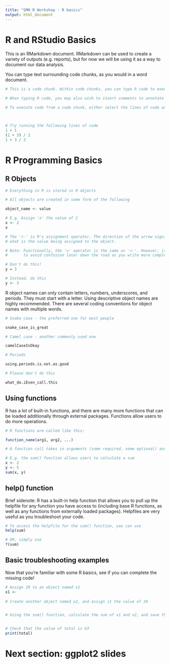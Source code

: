 ```yaml
---
title: "SMH R Workshop - R basics"
output: html_document
---
```


# R and RStudio Basics

This is an RMarkdown document. RMarkdown can be used to create a variety of outputs (e.g. reports), but for now we will be using it as a way to document our data analysis. 

You can type text surrounding code chunks, as you would in a word document.

```r

# This is a code chunk. Within code chunks, you can type R code to execute operations. To create a new code chunk, you can use the "Insert Chunk" button in the toolbar, or press "Ctrl/Cmd + Alt + I" on your keyboard.

# When typing R code, you may also wish to insert comments to annotate your code (like this one!). You can do this simply by starting a line with the "#" sign

# To execute code from a code chunk, either select the lines of code and press "Run" in the toolbar, or press "Ctrl/Cmd + Enter" on your keyboard



# Try running the following lines of code
1 + 1
(1 + 3) / 2
1 + 3 / 2

```

# R Programming Basics

## R Objects

```r

# Everything in R is stored in R objects

# All objects are created in some form of the following

object_name <- value

# E.g. Assign 'x' the value of 2
x <- 2
x

# The '<-' is R's assignment operator. The direction of the arrow signifies what is the object name and 
# what is the value being assigned to the object.

# Note: Functionally, the '=' operator is the same as '<-'. However, it is highly recommended that you use the '<-' operator 
#       to avoid confusion later down the road as you write more complex code.

# Don't do this!
y = 3

# Instead, do this
y <- 3

```

R object names can only contain letters, numbers, underscores, and periods. They must start with a letter. Using descriptive object names are highly recommended. There are several coding conventions for object names with multiple words.

```r

# Snake case - the preferred one for most people

snake_case_is_great

# Camel case - another commonly used one

camelCaseIsOkay

# Periods

using.periods.is.not.as.good

# Please don't do this

what_do.iEven_call.this

```

## Using functions

R has a lot of built-in functions, and there are many more functions that can be loaded additionally through external packages. Functions allow users to do more operations.

```r

# R functions are called like this:

function_name(arg1, arg2, ...)

# A function call takes in arguments (some required, some optional) and does computations based on the inputted parameters

# E.g. the sum() function allows users to calculate a sum
x <- 2
y <- 5
sum(x, y)

```

## help() function

Brief sidenote: R has a built-in help function that allows you to pull up the helpfile for any function you have access to (including base R functions, as well as any functions from externally loaded packages). Helpfiles are very useful as you troubleshoot your code.

```r
# To access the helpfile for the sum() function, you can use
help(sum)

# OR, simply use
?(sum)
```



## Basic troubleshooting examples

Now that you're familiar with some R basics, see if you can complete the missing code!

```r

# Assign 29 to an object named x1
x1 <- 
  
# Create another object named x2, and assign it the value of 34


# Using the sum() function, calculate the sum of x1 and x2, and save this to an object named total


# Check that the value of total is 63
print(total)  

```


# Next section: ggplot2 slides
